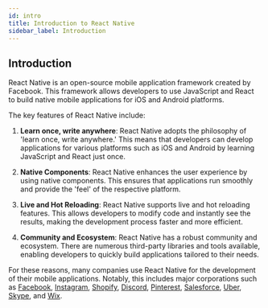```yaml
---
id: intro
title: Introduction to React Native
sidebar_label: Introduction
---
```



<AdFitTopFixed />

## Introduction

React Native is an open-source mobile application framework created by Facebook. This framework allows developers to use JavaScript and React to build native mobile applications for iOS and Android platforms.

The key features of React Native include:

1. **Learn once, write anywhere**: React Native adopts the philosophy of 'learn once, write anywhere.' This means that developers can develop applications for various platforms such as iOS and Android by learning JavaScript and React just once.

2. **Native Components**: React Native enhances the user experience by using native components. This ensures that applications run smoothly and provide the 'feel' of the respective platform.

3. **Live and Hot Reloading**: React Native supports live and hot reloading features. This allows developers to modify code and instantly see the results, making the development process faster and more efficient.

4. **Community and Ecosystem**: React Native has a robust community and ecosystem. There are numerous third-party libraries and tools available, enabling developers to quickly build applications tailored to their needs.

For these reasons, many companies use React Native for the development of their mobile applications. Notably, this includes major corporations such as [Facebook](https://www.facebook.com/), [Instagram](https://www.instagram.com/), [Shopify](https://www.shopify.com/), [Discord](https://discord.com/), [Pinterest](https://www.pinterest.com/), [Salesforce](https://www.salesforce.com/), [Uber](https://www.uber.com/), [Skype](https://www.skype.com/), and [Wix](https://www.wix.com/).

